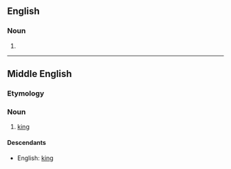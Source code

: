 ==English==

===Noun===
{{en-noun}}

# {{obsolete spelling of|king}}

----

==Middle English==

===Etymology===
{{etyl|ang|enm}} {{term|cyning|lang=ang}}

===Noun===
{{enm-noun}}

# [[king]] {{gloss|male monarch}}

====Descendants====
* English: [[king]]